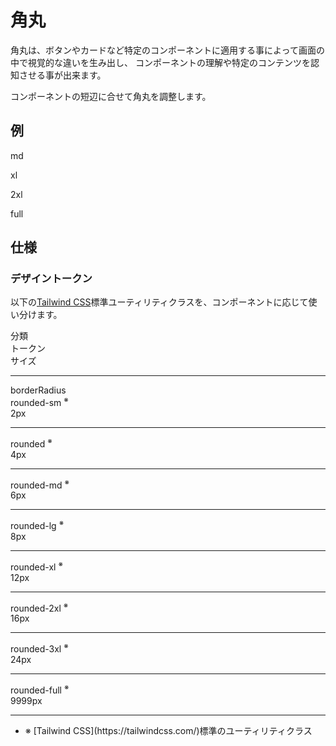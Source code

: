 
<Meta title="スタイル/06. 角丸" />
<Unstyled><div className="font-sans text-on-surface">

# 角丸

角丸は、ボタンやカードなど特定のコンポーネントに適用する事によって画面の中で視覚的な違いを生み出し、
コンポーネントの理解や特定のコンテンツを認知させる事が出来ます。

コンポーネントの短辺に合せて角丸を調整します。

## 例

<div className="flex gap-8 items-end">
<div className="bg-surface-container aspect-[5/7] flex items-center justify-center h-[56px] rounded-md">
<p className="text-xs font-bold ">md</p>
</div>
<div className="bg-surface-container aspect-[5/7] flex items-center justify-center h-[112px] rounded-xl">
<p className="text-base font-bold ">xl</p>
</div>
<div className="bg-surface-container aspect-[5/7] flex items-center justify-center h-[168px] rounded-2xl">
<p className="text-lg font-bold ">2xl</p>
</div>
<div className="bg-surface-container aspect-[5/7] flex items-center justify-center h-[220px] rounded-full">
<p className="text-lg font-bold ">full</p>
</div>
</div>

## 仕様

### デザイントークン

以下の[Tailwind CSS](https://tailwindcss.com/)標準ユーティリティクラスを、コンポーネントに応じて使い分けます。


<div className="grid gap-4 grid-cols-12 bg-surface text-on-surface my-8 items-center p-4 rounded-md border border-outline-variant">
    <div className="col-span-4 px-2 text-on-surface">分類</div>
    <div className="col-span-4 px-2 text-on-surface">トークン</div>
    <div className="col-span-4 px-2 text-on-surface">サイズ</div>
    <hr className="col-span-12 border border-outline" />
    <div className="col-span-4 py-2 px-2 text-on-surface">borderRadius</div>
    <div className="col-span-4 py-2 px-2 text-on-surface-variant">rounded-sm <sup>※</sup></div>
    <div className="col-span-4 py-2 px-2 text-on-surface">2px</div>
    <hr className="col-start-5 col-span-8 border border-outline" />
    <div className="col-start-5 col-span-4 py-2 px-2 text-on-surface">rounded <sup>※</sup></div>
    <div className="col-span-4 py-2 px-2 text-on-surface">4px</div>
    <hr className="col-start-5 col-span-8 border border-outline" />
    <div className="col-start-5 col-span-4 py-2 px-2 text-on-surface-variant">rounded-md <sup>※</sup></div>
    <div className="col-span-4 py-2 px-2 text-on-surface">6px</div>
    <hr className="col-start-5 col-span-8 border border-outline" />
    <div className="col-start-5 col-span-4 py-2 px-2 text-on-surface-variant">rounded-lg <sup>※</sup></div>
    <div className="col-span-4 py-2 px-2 text-on-surface">8px</div>
    <hr className="col-start-5 col-span-8 border border-outline" />
    <div className="col-start-5 col-span-4 py-2 px-2 text-on-surface-variant">rounded-xl <sup>※</sup></div>
    <div className="col-span-4 py-2 px-2 text-on-surface">12px</div>
    <hr className="col-start-5 col-span-8 border border-outline" />
    <div className="col-start-5 col-span-4 py-2 px-2 text-on-surface-variant">rounded-2xl <sup>※</sup></div>
    <div className="col-span-4 py-2 px-2 text-on-surface">16px</div>
    <hr className="col-start-5 col-span-8 border border-outline" />
    <div className="col-start-5 col-span-4 py-2 px-2 text-on-surface-variant">rounded-3xl <sup>※</sup></div>
    <div className="col-span-4 py-2 px-2 text-on-surface">24px</div>
    <hr className="col-start-5 col-span-8 border border-outline" />
    <div className="col-start-5 col-span-4 py-2 px-2 text-on-surface-variant">rounded-full <sup>※</sup></div>
    <div className="col-span-4 py-2 px-2 text-on-surface">9999px</div>
    <hr className="col-start-5 col-span-8 border border-outline" />
</div>

<ul className="comment">
<li>※ [Tailwind CSS](https://tailwindcss.com/)標準のユーティリティクラス</li>
</ul>

</div></Unstyled>